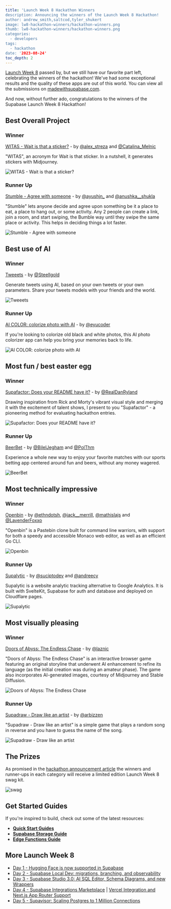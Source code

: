 ```yaml
---
title: 'Launch Week 8 Hackathon Winners
description: Announcing the winners of the Launch Week 8 Hackathon!
author: andrew_smith,saltcod,tyler_shukert
image: lw8-hackathon-winners/hackathon-winners.png
thumb: lw8-hackathon-winners/hackathon-winners.png
categories:
  - developers
tags:
  - hackathon
date: '2023-08-24'
toc_depth: 2
---
```


[Launch Week 8](https://supabase.com/launch-week) passed by, but we still have our favorite part left, celebrating the winners of the hackathon! We've had some exceptional results and the quality of these apps are out of this world. You can view all the submissions on [madewithsupabase.com](https://www.madewithsupabase.com/).

And now, without further ado, congratulations to the winners of the Supabase Launch Week 8 Hackathon!

## Best Overall Project

### Winner

[WITAS - Wait is that a sticker?](https://github.com/alex-streza/witas) - by [@alex_streza](https://twitter.com/alex_streza) and [@Catalina_Melnic](https://twitter.com/Catalina_Melnic)

"WITAS", an acronym for Wait is that sticker. In a nutshell, it generates stickers with Midjourney.

![WITAS - Wait is that a sticker?](/images/blog/lw8-hackathon-winners/lw8-hackathon-3.jpg)

### Runner Up

[Stumble - Agree with someone](https://github.com/devkrafts/Stumble-more-like-bumble) - by [@ayushjn\_](https://twitter.com/ayushjn_) and [@anushka\_\_shukla](https://twitter.com/anushka__shukla)

"Stumble" lets anyone decide and agree upon something be it a place to eat, a place to hang out, or some activity. Any 2 people can create a link, join a room, and start swiping, the Bumble way until they swipe the same place or activity. This helps in deciding things a lot faster.

![Stumble - Agree with someone](/images/blog/lw8-hackathon-winners/lw8-hackathon-9.jpg)

## Best use of AI

### Winner

[Tweeets](https://github.com/Steellgold/tweeets) - by [@Steellgold](https://twitter.com/Steellgold)

Generate tweets using AI, based on your own tweets or your own parameters. Share your tweets models with your friends and the world.

![Tweeets](/images/blog/lw8-hackathon-winners/lw8-hackathon.jpg)

### Runner Up

[AI COLOR: colorize photo with AI](https://github.com/EyuCoder/aicolor) - by [@eyucoder](https://twitter.com/eyucoder)

If you're looking to colorize old black and white photos, this AI photo colorizer app can help you bring your memories back to life.

![AI COLOR: colorize photo with AI](/images/blog/lw8-hackathon-winners/lw8-hackathon-4.jpg)

## Most fun / best easter egg

### Winner

[Supafactor: Does your README have it?](https://github.com/danryland/supafactor) - by [@RealDanRyland](https://twitter.com/realdanryland)

Drawing inspiration from Rick and Morty's vibrant visual style and merging it with the excitement of talent shows, I present to you "Supafactor" - a pioneering method for evaluating hackathon entries.

![Supafactor: Does your README have it?](/images/blog/lw8-hackathon-winners/lw8-hackathon-6.jpg)

### Runner Up

[BeerBet](https://github.com/ChouquetteCorp/beerbet) - by [@BilelJegham](https://twitter.com/BilelJegham) and [@PolThm](https://github.com/PolThm)

Experience a whole new way to enjoy your favorite matches with our sports betting app centered around fun and beers, without any money wagered.

![BeerBet](/images/blog/lw8-hackathon-winners/lw8-hackathon-7.jpg)

## Most technically impressive

### Winner

[Openbin](https://github.com/ethndotsh/openbin) - by [@ethndotsh](https://github.com/ethndotsh), [@jack\_\_merrill](https://twitter.com/jack__merrill), [@mathislajs](https://twitter.com/mathislajs) and [@LavenderFoxxo](https://github.com/LavenderFoxxo)

"Openbin" is a Pastebin clone built for command line warriors, with support for both a speedy and accessible Monaco web editor, as well as an efficient Go CLI.

![Openbin](/images/blog/lw8-hackathon-winners/lw8-hackathon-1.jpg)

### Runner Up

[Supalytic](https://github.com/suciptoid/supalytic) - by [@suciptodev](https://twitter.com/suciptodev) and [@andreecy](https://github.com/andreecy)

Supalytic is a website analytic tracking alternative to Google Analytics. It is built with SvelteKit, Supabase for auth and database and deployed on Cloudflare pages.

![Supalytic](/images/blog/lw8-hackathon-winners/lw8-hackathon-5.jpg)

## Most visually pleasing

### Winner

[Doors of Abyss: The Endless Chase](https://github.com/laznic/doors-of-abyss/) - by [@laznic](https://twitter.com/laznic)

"Doors of Abyss: The Endless Chase" is an interactive browser game featuring an original storyline that underwent AI enhancement to refine its language (as the initial creation was during an amateur phase). The game also incorporates AI-generated images, courtesy of Midjourney and Stable Diffusion.

![Doors of Abyss: The Endless Chase](/images/blog/lw8-hackathon-winners/lw8-hackathon-8.jpg)

### Runner Up

[Supadraw - Draw like an artist](https://github.com/arbizen/supadraw) - by [@arbizzen](https://twitter.com/arbizzen)

"Supadraw - Draw like an artist" is a simple game that plays a random song in reverse and you have to guess the name of the song.

![Supadraw - Draw like an artist](/images/blog/lw8-hackathon-winners/lw8-hackathon-2.jpg)

## The Prizes

As promised in the [hackathon announcement article](https://supabase.com/blog/launch-week-8-hackathon) the winners and runner-ups in each category will receive a limited edition Launch Week 8 swag kit.

![swag](/images/blog/lw8-hackathon/swag.png)

## Get Started Guides

If you're inspired to build, check out some of the latest resources:

- **[Quick Start Guides](https://supabase.com/docs/guides/getting-started)**
- **[Supabase Storage Guide](https://supabase.com/docs/guides/storage)**
- **[Edge Functions Guide](https://supabase.com/docs/guides/functions)**

## More Launch Week 8 

- [Day 1 - Hugging Face is now supported in Supabase](/blog/hugging-face-supabase)
- [Day 2 - Supabase Local Dev: migrations, branching, and observability](/blog/supabase-local-dev)
- [Day 3 - Supabase Studio 3.0: AI SQL Editor, Schema Diagrams, and new Wrappers](/blog/supabase-studio-3-0)
- [Day 4 - Supabase Integrations Marketplace](/blog/supabase-integrations-marketplace) | [Vercel Integration and Next.js App Router Support](/blog/using-supabase-with-vercel)
- [Day 5 - Supavisor: Scaling Postgres to 1 Million Connections](/blog/supavisor-1-million)
